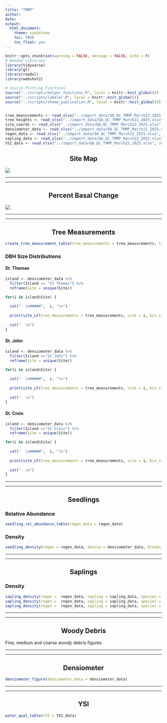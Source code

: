 ```yaml
---
title: "TMMP"
author:
date:
output: 
  html_document:
    theme: sandstone
    toc: TRUE
    toc_float: yes
---
```


```{=html}
<style type="text/css">
.main-container {
  max-width: 85% !important;
  margin: auto;
}
h1, h2 {
  text-align: center;
}
</style>
```

```r
knitr::opts_chunk$set(warning = FALSE, message = FALSE, echo = F)
# Needed Libraries
library(tidyverse)
library(gt)
library(readxl)
library(webshot2)

# Source Plotting Functions
source("../scripts/helper_functions.R", local = knitr::knit_global())
source("../scripts/labeler.R", local = knitr::knit_global())
source("../scripts/theme_publication.R", local = knitr::knit_global())


tree_measurements <- read_xlsx("../import_data/QA_QC_TMMP_March22_2025.xlsx", sheet = "Tree measurements")
tree_heights <- read_xlsx("../import_data/QA_QC_TMMP_March22_2025.xlsx", sheet = "Tree heights")
site_coords <- read_xlsx("../import_data/QA_QC_TMMP_March22_2025.xlsx", sheet = "Coordinates")
densiometer_data <- read_xlsx("../import_data/QA_QC_TMMP_March22_2025.xlsx", sheet = "Densiometer data")
regen_data <- read_xlsx("../import_data/QA_QC_TMMP_March22_2025.xlsx", sheet = "Regeneration")
sapling_data <- read_xlsx("../import_data/QA_QC_TMMP_March22_2025.xlsx", sheet = "Sapling")
YSI_data <- read_xlsx("../import_data/QA_QC_TMMP_March22_2025.xlsx", sheet = "YSI Water Quality data")
```

## **Site Map**

![](images/General%20Site%20Map-03.jpg)

------------------------------------------------------------------------

------------------------------------------------------------------------

## **Percent Basal Change**

![](images/PercentChange-03.jpg)

------------------------------------------------------------------------

------------------------------------------------------------------------

## **Tree Measurements**

```r
create_tree_measurement_table(tree_measurements = tree_measurements, tree_heights = tree_heights)
```

### DBH Size Distributions {.tabset}

#### St. Thomas {.tabset}

```r

island <- densiometer_data %>% 
  filter(Island == "St Thomas") %>% 
  reframe(Site = unique(Site))

for(i in island$Site) {
  
  cat("  \n#####",  i, "\n")
  
  print(site_LF(tree_measurements = tree_measurements, site = i, bin_size = 3))
  
  cat("  \n")
}
```

#### St. John {.tabset}

```r

island <- densiometer_data %>% 
  filter(Island =="St John") %>% 
  reframe(Site = unique(Site))

for(i in island$Site) {
  
  cat("  \n#####",  i, "\n")
  
  print(site_LF(tree_measurements = tree_measurements, site = i, bin_size = 3))
  
  cat("  \n")
}
```

#### St. Croix {.tabset}

```r

island <- densiometer_data %>% 
  filter(Island =="St Croix") %>% 
  reframe(Site = unique(Site))

for(i in island$Site) {
  
  cat("  \n#####",  i, "\n")
  
  print(site_LF(tree_measurements = tree_measurements, site = i, bin_size = 3))
  
  cat("  \n")
}
```

------------------------------------------------------------------------

------------------------------------------------------------------------

## **Seedlings**

### Relative Abundance

```r
seedling_rel_abundance_table(regen_data = regen_data)
```

### Density

```r
seedling_density(regen = regen_data, densio = densiometer_data, breaks = 15)
```

------------------------------------------------------------------------

------------------------------------------------------------------------

## **Saplings**

### Density

```r
sapling_density(regen =  regen_data, sapling = sapling_data, species = "RHMA", densio = densiometer_data)
sapling_density(regen =  regen_data, sapling = sapling_data, species = "AVGE", densio = densiometer_data)
sapling_density(regen =  regen_data, sapling = sapling_data, species = "LARA", densio = densiometer_data)
```

------------------------------------------------------------------------

------------------------------------------------------------------------

## **Woody Debris**

Fine, medium and coarse woody debris figures

------------------------------------------------------------------------

------------------------------------------------------------------------

## **Densiometer**

```r
densiometer_figure(densiometer_data = densiometer_data)
```

------------------------------------------------------------------------

------------------------------------------------------------------------

## **YSI**

```r
water_qual_table(YSI = YSI_data)
```
